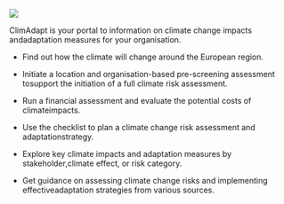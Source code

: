 ![](images/clipboard-1459319874.png)

ClimAdapt is your portal to information on climate change impacts andadaptation measures for your organisation. ​

-   Find out how the climate will change around the European region. ​

-   Initiate a location and organisation-based pre-screening assessment tosupport the initiation of a full climate risk assessment.​

-   Run a financial assessment and evaluate the potential costs of climateimpacts.​

-   Use the checklist to plan a climate change risk assessment and adaptationstrategy. ​

-   Explore key climate impacts and adaptation measures by stakeholder,climate effect, or risk category.​

-   Get guidance on assessing climate change risks and implementing effectiveadaptation strategies from various sources.​
